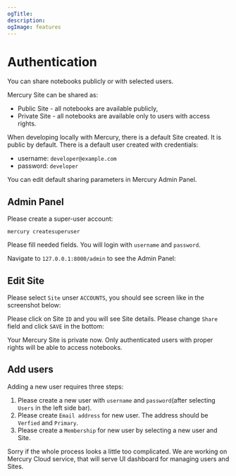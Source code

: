 ```yaml
---
ogTitle:
description:
ogImage: features
---
```




# Authentication

You can share notebooks publicly or with selected users. 

Mercury Site can be shared as:
- Public Site - all notebooks are available publicly, 
- Private Site - all notebooks are available only to users with access rights.

When developing locally with Mercury, there is a default Site created. It is public by default.
There is a default user created with credentials:
- username: `developer@example.com`
- password: `developer`

You can edit default sharing parameters in Mercury Admin Panel. 

## Admin Panel

Please create a super-user account:

```
mercury createsuperuser
```

Please fill needed fields. You will login with `username` and `password`. 

Navigate to `127.0.0.1:8000/admin` to see the Admin Panel:

<Screenshot src={adminPanelPng} alt="Login to Mercury Admin Panel" />


## Edit Site

Please select `Site` unser `ACCOUNTS`, you should see screen like in the screenshot below:

<Screenshot src={apSelectSitePng} alt="Select Site to edit" />

Please click on Site `ID` and you will see Site details. Please change `Share` field and click `SAVE` in the bottom:

<Screenshot src={apSharePrivatePng} alt="Set share to private for Mercury Site" />

Your Mercury Site is private now. Only authenticated users with proper rights will be able to access notebooks.

## Add users

Adding a new user requires three steps:

1. Please create a new user with `username` and `password`(after selecting `Users` in the left side bar).
2. Please create `Email address` for new user. The address should be `Verfied` and `Primary`.
3. Please create a `Membership` for new user by selecting a new user and Site.


<Callout type="info">
  Sorry if the whole process looks a little too complicated. We are working on Mercury Cloud service, that will serve UI dashboard for managing users and Sites.
</Callout>
